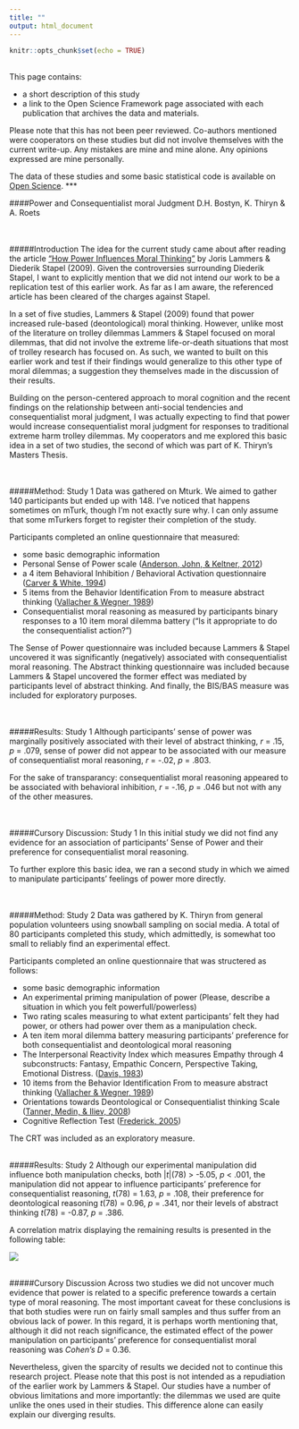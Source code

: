 ```yaml
---
title: ""
output: html_document
---
```


```r
knitr::opts_chunk$set(echo = TRUE)
```
<br>
This page contains:  
  
-  a short description of this study   
-  a link to the  Open Science Framework page associated with each publication that archives the data and materials.   
  
Please note that this has not been peer reviewed. Co-authors mentioned were cooperators on these studies but did not involve themselves with the current write-up. Any mistakes are mine and mine alone. Any opinions expressed are mine personally.

The data of these studies and some basic statistical code is available on <a href="https://osf.io/f3aj8/">Open Science</a>. 
***

####Power and Consequentialist moral Judgment
D.H. Bostyn, K. Thiryn & A. Roets
<br>  
<br>
  
#####Introduction
The idea for the current study came about after reading the article <a href="https://dx.doi.org/10.1037/a0015437">"How Power Influences Moral Thinking"</a> by Joris Lammers & Diederik Stapel (2009). Given the controversies surrounding Diederik Stapel, I want to explicitly mention that we did not intend our work to be a replication test of this earlier work. As far as I am aware, the referenced article has been cleared of the charges against Stapel. 
  
In a set of five studies, Lammers & Stapel (2009) found that power increased rule-based (deontological) moral thinking. However, unlike most of the literature on trolley dilemmas Lammers & Stapel focused on moral dilemmas, that did not involve the extreme life-or-death situations that most of trolley research has focused on. As such, we wanted to built on this earlier work and test if their findings would generalize to this other type of moral dilemmas; a suggestion they themselves made in the discussion of their results.  
  
Building on the person-centered approach to moral cognition and the recent findings on the relationship between anti-social tendencies and consequentialist moral judgment, I  was actually expecting to find that power would increase consequentialist moral judgment for responses to traditional extreme harm trolley dilemmas. My cooperators and me explored this basic idea in a set of two studies, the second of which was part of K. Thiryn's Masters Thesis.
<br>  
<br>  
  
#####Method: Study 1
Data was gathered on Mturk. We aimed to gather 140 participants but ended up with 148. I've noticed that happens sometimes on mTurk, though I'm not exactly sure why. I can only assume that some mTurkers forget to register their completion of the study.  
  
Participants completed an online questionnaire that measured:  
  
- some basic demographic information   
- Personal Sense of Power scale (<a href="https://dx.doi.org/10.1111/j.1467-6494.2011.00734.x">Anderson, John, & Keltner, 2012</a>)  
- a 4 item Behavioral Inhibition / Behavioral Activation questionnaire (<a href="https://dx.doi.org/10.1037/0022-3514.67.2.319">Carver & White, 1994</a>)
- 5 items from the Behavior Identification From to measure abstract thinking (<a href="https://dx.doi.org/10.1037/0022-3514.57.4.660">Vallacher & Wegner, 1989</a>)  
- Consequentialist moral reasoning as measured by participants binary responses to a 10 item moral dilemma battery ("Is it appropriate to do the consequentialist action?")  
  
The Sense of Power questionnaire was included because Lammers & Stapel uncovered it was significantly (negatively) associated with consequentialist moral reasoning. The Abstract thinking questionnaire was included because Lammers & Stapel uncovered the former effect was mediated by participants level of abstract thinking. And finally, the BIS/BAS measure was included for exploratory purposes.  
<br>
<br>
  
#####Results: Study 1 
Although participants' sense of power was marginally positively associated with their level of abstract thinking, *r* = .15, *p* = .079, sense of power did not appear to be associated with our measure of consequentialist moral reasoning, *r* = -.02, *p* = .803.  
  
For the sake of transparancy: consequentialist moral reasoning appeared to be associated with behavioral inhibition, *r* = -.16, *p* = .046 but not with any of the other measures.  
<br>
<br>
  
#####Cursory Discussion: Study 1
In this initial study we did not find any evidence for an association of participants' Sense of Power and their preference for consequentialist moral reasoning.  

To further explore this basic idea, we ran a second study in which we aimed to manipulate participants' feelings of power more directly.  
<br>
<br>
  
#####Method: Study 2
Data was gathered by K. Thiryn from general population volunteers using snowball sampling on social media. A total of 80 participants completed this study, which admittedly, is somewhat too small to reliably find an experimental effect.  
  
Participants completed an online questionnaire that was structered as follows: 
  
- some basic demographic information 
- An experimental priming manipulation of power (Please, describe a situation in which you felt powerfull/powerless)
- Two rating scales measuring to what extent participants' felt they had power, or others had power over them as a manipulation check.
- A ten item moral dilemma battery measuring participants' preference for both consequentialist and deontological moral reasoning
- The Interpersonal Reactivity Index which measures Empathy through 4 subconstructs: Fantasy, Empathic Concern, Perspective Taking, Emotional Distress. (<a href="https://dx.doi.org/10.1037/0022-3514.44.1.113 ">Davis, 1983</a>)
- 10 items from the Behavior Identification From to measure abstract thinking (<a href="https://dx.doi.org/10.1037/0022-3514.57.4.660">Vallacher & Wegner, 1989</a>)  
- Orientations towards Deontological or Consequentialist thinking Scale (<a href="https://dx.doi.org/10.1002/ejsp.493">Tanner, Medin, & Iliev, 2008</a>)
- Cognitive Reflection Test (<a href="http://www.jstor.org/stable/4134953">Frederick, 2005</a>)

The CRT was included as an exploratory measure.
<br>
<br>
  
#####Results: Study 2
Although our experimental manipulation did influence both manipulation checks, both |*t*|(78) > -5.05, *p* < .001, the manipulation did not appear to influence participants' preference for consequentialist reasoning, *t*(78) = 1.63, *p* = .108, their preference for deontological reasoning *t*(78) = 0.96, *p* = .341, nor their levels of abstract thinking *t*(78) = -0.87, *p* = .386.

A correlation matrix displaying the remaining results is presented in the following table:

![](Studies/Power01/Correlations.png)
<br>
<br>
  
#####Cursory Discussion
Across two studies we did not uncover much evidence that power is related to a specific preference towards a certain type of moral reasoning. The most important caveat for these conclusions is that both studies were run on fairly small samples and thus suffer from an obvious lack of power. In this regard, it is perhaps worth mentioning that, although it did not reach significance, the estimated effect of the power manipulation on participants' preference for consequentialist moral reasoning was *Cohen's D* = 0.36. 

Nevertheless, given the sparcity of results we decided not to continue this research project. Please note that this post is not intended as a repudiation of the earlier work by Lammers & Stapel. Our studies have a number of obvious limitations and more importantly: the dilemmas we used are quite unlike the ones used in their studies. This difference alone can easily explain our diverging results.  

<br>
